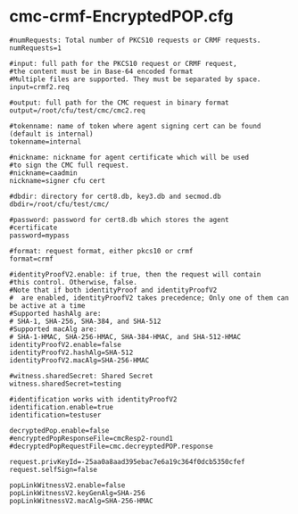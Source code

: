 = cmc-crmf-EncryptedPOP.cfg =
<pre>
#numRequests: Total number of PKCS10 requests or CRMF requests.
numRequests=1

#input: full path for the PKCS10 request or CRMF request,
#the content must be in Base-64 encoded format
#Multiple files are supported. They must be separated by space.
input=crmf2.req

#output: full path for the CMC request in binary format
output=/root/cfu/test/cmc/cmc2.req

#tokenname: name of token where agent signing cert can be found (default is internal)
tokenname=internal

#nickname: nickname for agent certificate which will be used
#to sign the CMC full request.
#nickname=caadmin
nickname=signer cfu cert

#dbdir: directory for cert8.db, key3.db and secmod.db
dbdir=/root/cfu/test/cmc/

#password: password for cert8.db which stores the agent
#certificate
password=mypass

#format: request format, either pkcs10 or crmf
format=crmf

#identityProofV2.enable: if true, then the request will contain
#this control. Otherwise, false.
#Note that if both identityProof and identityProofV2
#  are enabled, identityProofV2 takes precedence; Only one of them can be active at a time
#Supported hashAlg are:
# SHA-1, SHA-256, SHA-384, and SHA-512
#Supported macAlg are:
# SHA-1-HMAC, SHA-256-HMAC, SHA-384-HMAC, and SHA-512-HMAC
identityProofV2.enable=false
identityProofV2.hashAlg=SHA-512
identityProofV2.macAlg=SHA-256-HMAC

#witness.sharedSecret: Shared Secret
witness.sharedSecret=testing

#identification works with identityProofV2
identification.enable=true
identification=testuser

decryptedPop.enable=false
#encryptedPopResponseFile=cmcResp2-round1
#decryptedPopRequestFile=cmc.decreyptedPOP.response

request.privKeyId=-25aa0a8aad395ebac7e6a19c364f0dcb5350cfef
request.selfSign=false

popLinkWitnessV2.enable=false
popLinkWitnessV2.keyGenAlg=SHA-256
popLinkWitnessV2.macAlg=SHA-256-HMAC
</pre>